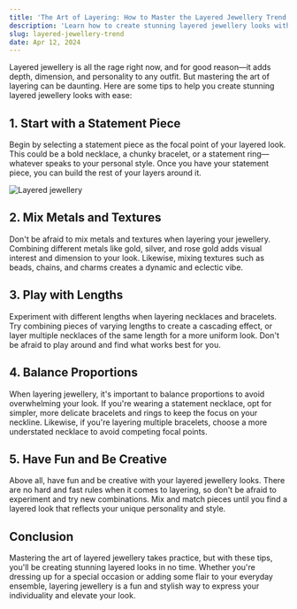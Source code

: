 ```yaml
---
title: 'The Art of Layering: How to Master the Layered Jewellery Trend'
description: 'Learn how to create stunning layered jewellery looks with ease.'
slug: layered-jewellery-trend
date: Apr 12, 2024
---
```


Layered jewellery is all the rage right now, and for good reason—it adds depth, dimension, and personality to any outfit. But mastering the art of layering can be daunting. Here are some tips to help you create stunning layered jewellery looks with ease:

## 1. Start with a Statement Piece

Begin by selecting a statement piece as the focal point of your layered look. This could be a bold necklace, a chunky bracelet, or a statement ring—whatever speaks to your personal style. Once you have your statement piece, you can build the rest of your layers around it.

![Layered jewellery](https://images.unsplash.com/photo-1601595675744-0a84b427f3ab)

## 2. Mix Metals and Textures

Don't be afraid to mix metals and textures when layering your jewellery. Combining different metals like gold, silver, and rose gold adds visual interest and dimension to your look. Likewise, mixing textures such as beads, chains, and charms creates a dynamic and eclectic vibe.

## 3. Play with Lengths

Experiment with different lengths when layering necklaces and bracelets. Try combining pieces of varying lengths to create a cascading effect, or layer multiple necklaces of the same length for a more uniform look. Don't be afraid to play around and find what works best for you.

## 4. Balance Proportions

When layering jewellery, it's important to balance proportions to avoid overwhelming your look. If you're wearing a statement necklace, opt for simpler, more delicate bracelets and rings to keep the focus on your neckline. Likewise, if you're layering multiple bracelets, choose a more understated necklace to avoid competing focal points.

## 5. Have Fun and Be Creative

Above all, have fun and be creative with your layered jewellery looks. There are no hard and fast rules when it comes to layering, so don't be afraid to experiment and try new combinations. Mix and match pieces until you find a layered look that reflects your unique personality and style.

## Conclusion

Mastering the art of layered jewellery takes practice, but with these tips, you'll be creating stunning layered looks in no time. Whether you're dressing up for a special occasion or adding some flair to your everyday ensemble, layering jewellery is a fun and stylish way to express your individuality and elevate your look.
